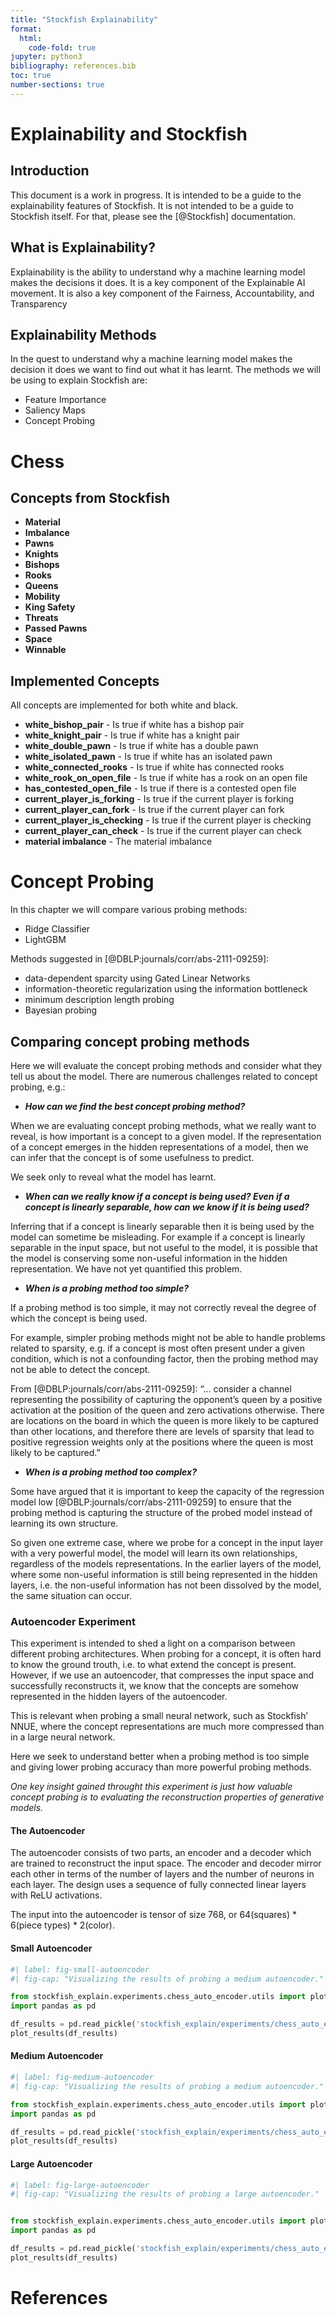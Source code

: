 ```yaml
---
title: "Stockfish Explainability"
format:
  html:
    code-fold: true
jupyter: python3
bibliography: references.bib
toc: true
number-sections: true
---
```


# Explainability and Stockfish

## Introduction
This document is a work in progress. It is intended to be a guide to the explainability features of Stockfish. It is not intended to be a guide to Stockfish itself. For that, please see the [@Stockfish] documentation.

## What is Explainability?
Explainability is the ability to understand why a machine learning model makes the decisions it does. It is a key component of the Explainable AI movement. It is also a key component of the Fairness, Accountability, and Transparency

## Explainability Methods
In the quest to understand why a machine learning model makes the decision it does we want to find out what it has learnt. The methods we will be using to explain Stockfish are:

- Feature Importance
- Saliency Maps
- Concept Probing  



# Chess

## Concepts from Stockfish

- **Material**
- **Imbalance**
- **Pawns**
- **Knights**
- **Bishops**
- **Rooks**
- **Queens**
- **Mobility**
- **King Safety**
- **Threats**
- **Passed Pawns**
- **Space**
- **Winnable**

## Implemented Concepts
All concepts are implemented for both white and black.

- **white_bishop_pair** - Is true if white has a bishop pair
- **white_knight_pair** - Is true if white has a knight pair
- **white_double_pawn** - Is true if white has a double pawn
- **white_isolated_pawn** - Is true if white has an isolated pawn
- **white_connected_rooks** - Is true if white has connected rooks
- **white_rook_on_open_file** - Is true if white has a rook on an open file
- **has_contested_open_file** - Is true if there is a contested open file
- **current_player_is_forking** - Is true if the current player is forking
- **current_player_can_fork** - Is true if the current player can fork
- **current_player_is_checking** - Is true if the current player is checking
- **current_player_can_check** - Is true if the current player can check
- **material imbalance** - The material imbalance




# Concept Probing



In this chapter we will compare various probing methods:

- Ridge Classifier
- LightGBM

Methods suggested in [@DBLP:journals/corr/abs-2111-09259]:

- data-dependent sparcity using Gated Linear Networks
- information-theoretic regularization using the information bottleneck
- minimum description length probing
- Bayesian probing 



## Comparing concept probing methods
Here we will evaluate the concept probing methods and consider what they tell us about the model. There are numerous challenges related to concept probing, e.g.:

- ***How can we find the best concept probing method?***

When we are evaluating concept probing methods, what we really want to reveal, is how important is a concept to a given model. If the representation of a concept emerges in the hidden representations of a model, then we can infer that the concept is of some usefulness to predict. 

We seek only to reveal what the model has learnt. 

- ***When can we really know if a concept is being used? Even if a concept is linearly separable, how can we know if it is being used?***

Inferring that if a concept is linearly separable then it is being used by the model can sometime be misleading. For example if a concept is linearly separable in the input space, but not useful to the model, it is possible that the model is conserving some non-useful information in the hidden representation. We have not yet quantified this problem.


- ***When is a probing method too simple?*** 

If a probing method is too simple, it may not correctly reveal the degree of which the concept is being used. 

For example, simpler probing methods might not be able to handle problems related to sparsity, e.g. if a concept is most often present under a given condition, which is not a confounding factor, then the probing method may not be able to detect the concept.

From [@DBLP:journals/corr/abs-2111-09259]: "... consider a channel representing the possibility of capturing the opponent’s queen by a positive activation at the position of the queen and zero activations otherwise. There are locations on the board in which the queen is more likely to be captured than other locations, and therefore there are levels of sparsity that lead to positive regression weights only at the positions where the queen is most likely to be captured."

- ***When is a probing method too complex?*** 

Some have argued that it is important to keep the capacity of the regression model low [@DBLP:journals/corr/abs-2111-09259] to ensure that the probing method is capturing the structure of the probed model instead of learning its own structure.

So given one extreme case, where we probe for a concept in the input layer with a very powerful model, the model will learn its own relationships, regardless of the models representations. In the earlier layers of the model, where some non-useful information is still being represented in the hidden layers, i.e. the non-useful information has not been dissolved by the model, the same situation can occur.




### Autoencoder Experiment

This experiment is intended to shed a light on a comparison between different probing architectures. When probing for a concept, it is often hard to know the ground trouth, i.e. to what extend the concept is present. However, if we use an autoencoder, that compresses the input space and successfully reconstructs it, we know that the concepts are somehow represented in the hidden layers of the autoencoder. 

This is relevant when probing a small neural network, such as Stockfish' NNUE, where the concept representations are much more compressed than in a large neural network. 

Here we seek to understand better when a probing method is too simple and giving lower probing accuracy than more powerful probing methods.

*One key insight gained throught this experiment is just how valuable concept probing is to evaluating the reconstruction properties of generative models.* 


#### The Autoencoder

The autoencoder consists of two parts, an encoder and a decoder which are trained to reconstruct the input space. The encoder and decoder mirror each other in terms of the number of layers and the number of neurons in each layer. The design uses a sequence of fully connected linear layers with ReLU activations.

The input into the autoencoder is tensor of size 768, or 64(squares) * 6(piece types) * 2(color).



#### Small Autoencoder
```python
#| label: fig-small-autoencoder
#| fig-cap: "Visualizing the results of probing a medium autoencoder."

from stockfish_explain.experiments.chess_auto_encoder.utils import plot_results
import pandas as pd

df_results = pd.read_pickle('stockfish_explain/experiments/chess_auto_encoder/data/df_results_small.pkl')
plot_results(df_results)
```



#### Medium Autoencoder
```python
#| label: fig-medium-autoencoder
#| fig-cap: "Visualizing the results of probing a medium autoencoder."

from stockfish_explain.experiments.chess_auto_encoder.utils import plot_results
import pandas as pd

df_results = pd.read_pickle('stockfish_explain/experiments/chess_auto_encoder/data/df_results_medium.pkl')
plot_results(df_results)
```


#### Large Autoencoder
```python
#| label: fig-large-autoencoder
#| fig-cap: "Visualizing the results of probing a large autoencoder."


from stockfish_explain.experiments.chess_auto_encoder.utils import plot_results
import pandas as pd

df_results = pd.read_pickle('stockfish_explain/experiments/chess_auto_encoder/data/df_results_large.pkl')
plot_results(df_results)
```



# References